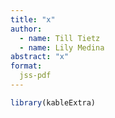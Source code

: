 ```yaml
---
title: "x"
author:
  - name: Till Tietz
  - name: Lily Medina
abstract: "x"
format:
  jss-pdf
---
```




```r
library(kableExtra)

```

